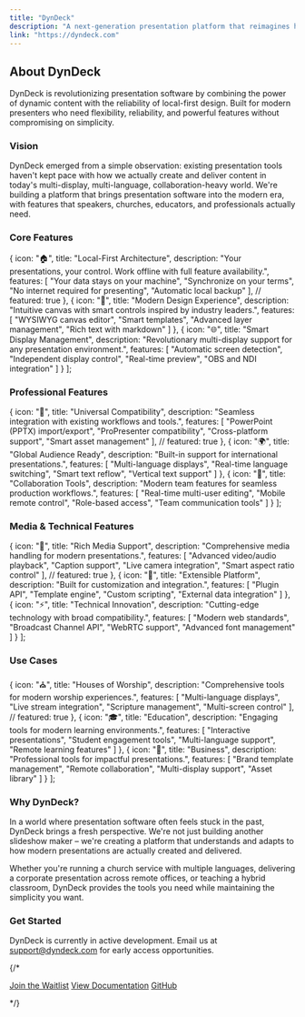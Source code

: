 ```yaml
---
title: "DynDeck"
description: "A next-generation presentation platform that reimagines how we create, collaborate on, and deliver impactful presentations."
link: "https://dyndeck.com"
---
```



<div className="prose dark:prose-invert max-w-none prose-p:text-start">

## About DynDeck

DynDeck is revolutionizing presentation software by combining the power of dynamic content with the reliability of local-first design. Built for modern presenters who need flexibility, reliability, and powerful features without compromising on simplicity.

### Vision

DynDeck emerged from a simple observation: existing presentation tools haven't kept pace with how we actually create and deliver content in today's multi-display, multi-language, collaboration-heavy world. We're building a platform that brings presentation software into the modern era, with features that speakers, churches, educators, and professionals actually need.

### Core Features

  {
    icon: "🏠",
    title: "Local-First Architecture",
    description: "Your presentations, your control. Work offline with full feature availability.",
    features: [
      "Your data stays on your machine",
      "Synchronize on your terms",
      "No internet required for presenting",
      "Automatic local backup"
    ],
    // featured: true
  },
  {
    icon: "🎨",
    title: "Modern Design Experience",
    description: "Intuitive canvas with smart controls inspired by industry leaders.",
    features: [
      "WYSIWYG canvas editor",
      "Smart templates",
      "Advanced layer management",
      "Rich text with markdown"
    ]
  },
  {
    icon: "🌐",
    title: "Smart Display Management",
    description: "Revolutionary multi-display support for any presentation environment.",
    features: [
      "Automatic screen detection",
      "Independent display control",
      "Real-time preview",
      "OBS and NDI integration"
    ]
  }
];

<div className="-mx-4">
  <BentoGrid items={coreFeatures} />
</div>

### Professional Features

  {
    icon: "🔄",
    title: "Universal Compatibility",
    description: "Seamless integration with existing workflows and tools.",
    features: [
      "PowerPoint (PPTX) import/export",
      "ProPresenter compatibility",
      "Cross-platform support",
      "Smart asset management"
    ],
    // featured: true
  },
  {
    icon: "🌍",
    title: "Global Audience Ready",
    description: "Built-in support for international presentations.",
    features: [
      "Multi-language displays",
      "Real-time language switching",
      "Smart text reflow",
      "Vertical text support"
    ]
  },
  {
    icon: "👥",
    title: "Collaboration Tools",
    description: "Modern team features for seamless production workflows.",
    features: [
      "Real-time multi-user editing",
      "Mobile remote control",
      "Role-based access",
      "Team communication tools"
    ]
  }
];

<div className="-mx-4">
  <BentoGrid items={proFeatures} />
</div>

### Media & Technical Features

  {
    icon: "🎵",
    title: "Rich Media Support",
    description: "Comprehensive media handling for modern presentations.",
    features: [
      "Advanced video/audio playback",
      "Caption support",
      "Live camera integration",
      "Smart aspect ratio control"
    ],
    // featured: true
  },
  {
    icon: "🔌",
    title: "Extensible Platform",
    description: "Built for customization and integration.",
    features: [
      "Plugin API",
      "Template engine",
      "Custom scripting",
      "External data integration"
    ]
  },
  {
    icon: "⚡",
    title: "Technical Innovation",
    description: "Cutting-edge technology with broad compatibility.",
    features: [
      "Modern web standards",
      "Broadcast Channel API",
      "WebRTC support",
      "Advanced font management"
    ]
  }
];

<div className="-mx-4">
  <BentoGrid items={techFeatures} />
</div>

### Use Cases

  {
    icon: "⛪",
    title: "Houses of Worship",
    description: "Comprehensive tools for modern worship experiences.",
    features: [
      "Multi-language displays",
      "Live stream integration",
      "Scripture management",
      "Multi-screen control"
    ],
    // featured: true
  },
  {
    icon: "🎓",
    title: "Education",
    description: "Engaging tools for modern learning environments.",
    features: [
      "Interactive presentations",
      "Student engagement tools",
      "Multi-language support",
      "Remote learning features"
    ]
  },
  {
    icon: "💼",
    title: "Business",
    description: "Professional tools for impactful presentations.",
    features: [
      "Brand template management",
      "Remote collaboration",
      "Multi-display support",
      "Asset library"
    ]
  }
];

<div className="-mx-4">
  <BentoGrid items={useCases} />
</div>

### Why DynDeck?

In a world where presentation software often feels stuck in the past, DynDeck brings a fresh perspective. We're not just building another slideshow maker – we're creating a platform that understands and adapts to how modern presentations are actually created and delivered.

Whether you're running a church service with multiple languages, delivering a corporate presentation across remote offices, or teaching a hybrid classroom, DynDeck provides the tools you need while maintaining the simplicity you want.


### Get Started

DynDeck is currently in active development. Email us at <a href="mailto:support@dyndeck.com" data-obfuscation="0"
             class="text-gray-600 dark:text-gray-400 hover:text-gray-900 dark:hover:text-white ">
             support@dyndeck.com
          </a> for early access opportunities.

{/* <div className="flex flex-wrap gap-4 mt-6 not-prose">
  <a href="#" className="bg-primary hover:bg-primary/90 text-primary-foreground px-4 py-2 rounded-md">Join the Waitlist</a>
  <a href="#" className="border border-input bg-background hover:bg-accent hover:text-accent-foreground px-4 py-2 rounded-md">View Documentation</a>
  <a href="#" className="border border-input bg-background hover:bg-accent hover:text-accent-foreground px-4 py-2 rounded-md">GitHub</a>
</div> */}

</div>